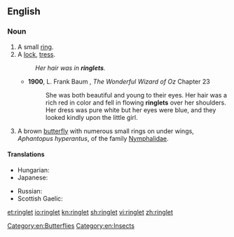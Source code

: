 ==English==

===Noun===
{{en-noun}}

# A small [[ring]].
# A [[lock]], [[tress]].
#: ''Her hair was in '''ringlets'''.''
#* '''1900''', L. Frank Baum , ''The Wonderful Wizard of Oz'' Chapter 23
#*: She was both beautiful and young to their eyes. Her hair was a rich red in color and fell in flowing '''ringlets''' over her shoulders. Her dress was pure white but her eyes were blue, and they looked kindly upon the little girl.
# A brown [[butterfly]] with numerous small rings on under wings, ''Aphantopus hyperantus'', of the family [[Nymphalidae]].

====Translations====
{{trans-top|lock, tress}}
* Hungarian: {{t+|hu|lokni}}
* Japanese: {{t+|ja|巻き毛|tr=makige|sc=Jpan}}
{{trans-mid}}
* Russian: {{t+|ru|локон|m|tr=lókon|sc=Cyrl}}
* Scottish Gaelic: {{t-|gd|cuach|f}}
{{trans-bottom}}
{{trans-top|butterfly}}
{{trans-mid}}
{{trans-bottom}}

[[Category:en:Butterflies]]
[[Category:en:Insects]]

[[et:ringlet]]
[[io:ringlet]]
[[kn:ringlet]]
[[sh:ringlet]]
[[vi:ringlet]]
[[zh:ringlet]]